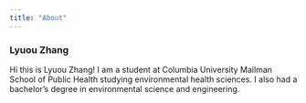 ```yaml
---
title: "About"
---
```


### Lyuou Zhang

Hi this is Lyuou Zhang! I am a student at Columbia University Mailman School of Public Health studying environmental health sciences. I also had a bachelor's degree in environmental science and engineering. 
